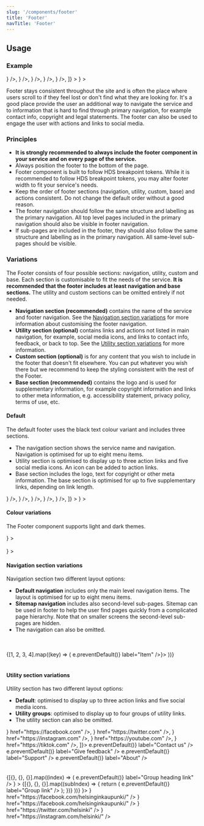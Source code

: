 ```yaml
---
slug: '/components/footer'
title: 'Footer'
navTitle: 'Footer'
---
```




## Usage

### Example

<PlaygroundPreview>
  <Footer title="Helsinki Design System" footerAriaLabel="HDS Footer">
    <Footer.Navigation navigationAriaLabel="HDS Footer navigation">
      <Footer.Link label="Item" />
      <Footer.Link label="Item" />
      <Footer.Link label="Item" />
      <Footer.Link label="Item" />
      <Footer.Link label="Item" />
      <Footer.Link label="Item" />
      <Footer.Link label="Item" />
      <Footer.Link label="Item" />
    </Footer.Navigation>
    <Footer.Utilities
      soMeLinks={[
        <Footer.Link icon={<IconFacebook />} />,
        <Footer.Link icon={<IconTwitter />} />,
        <Footer.Link icon={<IconInstagram />} />,
        <Footer.Link icon={<IconYoutube />} />,
        <Footer.Link icon={<IconTiktok />} />,
      ]}
    >
      <Footer.Link label="Contact us"  />
      <Footer.Link label="Give feedback"  />
    </Footer.Utilities>
    <Footer.Base
      copyrightHolder="Copyright"
      copyrightText="All rights reserved"
      backToTopLabel="Back to top"
      logo={<Logo src={logoFi} size={LogoSize.Medium} alt="Helsingin kaupunki" />}
    >
      <Footer.Link label="Link" />
      <Footer.Link label="Link" />
      <Footer.Link label="Link" />
    </Footer.Base>
  </Footer>
</PlaygroundPreview>

Footer stays consistent throughout the site and is often the place where users scroll to if they feel lost or don't find what they are looking for. It's a good place provide the user an additional way to navigate the service and to information that is hard to find through primary navigation, for example contact info, copyright and legal statements. The footer can also be used to engage the user with actions and links to social media.

### Principles

- **It is strongly recommended to always include the footer component in your service and on every page of the service.**
- Always position the footer to the bottom of the page.
- Footer component is built to follow HDS <InternalLink href="/foundation/design-tokens/breakpoints">breakpoint tokens</InternalLink>. While it is recommended to follow HDS breakpoint tokens, you may alter footer width to fit your service's needs.
- Keep the order of footer sections (navigation, utility, custom, base) and actions consistent. Do not change the default order without a good reason.
- The footer navigation should follow the same structure and labelling as the primary navigation. All top level pages included in the primary navigation should also be visible in footer navigation.
- If sub-pages are included in the footer, they should also follow the same structure and labelling as in the primary navigation. All same-level sub-pages should be visible.

### Variations

The Footer consists of four possible sections: navigation, utility, custom and base. Each section is customisable to fit the needs of the service. **It is recommended that the footer includes at least navigation and base sections.** The utility and custom sections can be omitted entirely if not needed.

- **Navigation section (recommended)** contains the name of the service and footer navigation. See the [Navigation section variations](#navigation-section-variations) for more information about customising the footer navigation.
- **Utility section (optional)** contains links and actions not listed in main navigation, for example, social media icons, and links to contact info, feedback, or back to top. See the [Utility section variations](#utility-section-variations) for more information.
- **Custom section (optional)** is for any content that you wish to include in the footer that doesn't fit elsewhere. You can put whatever you wish there but we recommend to keep the styling consistent with the rest of the Footer.
- **Base section (recommended)** contains the logo and is used for supplementary information, for example copyright information and links to other meta information, e.g. accessibility statement, privacy policy, terms of use, etc.

#### Default

The default footer uses the black text colour variant and includes three sections.

- The navigation section shows the service name and navigation. Navigation is optimised for up to eight menu items.
- Utility section is optimised to display up to three action links and five social media icons. An icon can be added to action links.
- Base section includes the logo, text for copyright or other meta information. The base section is optimised for up to five supplementary links, depending on link length.

<PlaygroundPreview>
  <Footer title="Helsinki Design System" footerAriaLabel="HDS Footer">
    <Footer.Navigation navigationAriaLabel="HDS Footer navigation">
      <Footer.Link label="Item" />
      <Footer.Link label="Item" />
      <Footer.Link label="Item" />
      <Footer.Link label="Item" />
      <Footer.Link label="Item" />
      <Footer.Link label="Item" />
      <Footer.Link label="Item" />
      <Footer.Link label="Item" />
    </Footer.Navigation>
    <Footer.Utilities
      soMeLinks={[
        <Footer.Link title="Helsingin kaupungin Facebook-tili" icon={<IconFacebook />} />,
        <Footer.Link title="Helsingin kaupungin Twitter-tili" icon={<IconTwitter />} />,
        <Footer.Link title="Helsingin kaupungin Instagram-tili" icon={<IconInstagram />} />,
        <Footer.Link title="Helsingin kaupungin Youtube-tili" icon={<IconYoutube />} />,
        <Footer.Link title="Helsingin kaupungin Tiktok-tili" icon={<IconTiktok />} />,
      ]}
    >
      <Footer.Link label="Contact us" />
      <Footer.Link label="Give feedback" />
    </Footer.Utilities>
    <Footer.Base
      copyrightHolder="Copyright"
      copyrightText="All rights reserved"
      backToTopLabel="Back to top"
      logo={<Logo src={logoFi} size={LogoSize.Medium} alt="Helsingin kaupunki" />}
    >
      <Footer.Link label="Link" />
      <Footer.Link label="Link" />
      <Footer.Link label="Link" />
    </Footer.Base>
  </Footer>
</PlaygroundPreview>

#### Colour variations

The Footer component supports light and dark themes.

<PlaygroundPreview>
  <Footer title="Helsinki Design System">
    <Footer.Navigation>
      <Footer.Link label="Item" />
      <Footer.Link label="Item" />
      <Footer.Link label="Item" />
      <Footer.Link label="Item" />
      <Footer.Link label="Item" />
      <Footer.Link label="Item" />
    </Footer.Navigation>
    <Footer.Base
      copyrightHolder="Copyright"
      copyrightText="All rights reserved"
      backToTopLabel="Back to top"
      logo={<Logo src={logoFi} size={LogoSize.Medium} alt="Helsingin kaupunki" />}
    >
      <Footer.Link label="Link" />
      <Footer.Link label="Link" />
      <Footer.Link label="Link" />
    </Footer.Base>
  </Footer>
  <br />
  <Footer title="Helsinki Design System" theme="dark">
    <Footer.Navigation>
      <Footer.Link label="Item" />
      <Footer.Link label="Item" />
      <Footer.Link label="Item" />
      <Footer.Link label="Item" />
      <Footer.Link label="Item" />
      <Footer.Link label="Item" />
    </Footer.Navigation>
    <Footer.Base
      copyrightHolder="Copyright"
      copyrightText="All rights reserved"
      backToTopLabel="Back to top"
      logo={<Logo src={logoFiDark} size={LogoSize.Medium} alt="Helsingin kaupunki" />}
    >
      <Footer.Link label="Link" />
      <Footer.Link label="Link" />
      <Footer.Link label="Link" />
    </Footer.Base>
  </Footer>
</PlaygroundPreview>

#### Navigation section variations

Navigation section two different layout options:

- **Default navigation** includes only the main level navigation items. The layout is optimised for up to eight menu items.
- **Sitemap navigation** includes also second-level sub-pages. Sitemap can be used in footer to help the user find pages quickly from a complicated page hierarchy. Note that on smaller screens the second-level sub-pages are hidden.
- The navigation can also be omitted.

<PlaygroundPreview>
  <Footer title="Default" footerAriaLabel="HDS Footer">
    <Footer.Navigation navigationAriaLabel="HDS Footer navigation">
      <Footer.Link label="Item" />
      <Footer.Link label="Item" />
      <Footer.Link label="Item" />
      <Footer.Link label="Item" />
      <Footer.Link label="Item" />
      <Footer.Link label="Item" />
      <Footer.Link label="Item" />
      <Footer.Link label="Item" />
    </Footer.Navigation>
  </Footer>
  <br />
  <br />
  <Footer title="Sitemap" footerAriaLabel="HDS Footer">
    <Footer.Navigation navigationAriaLabel="HDS Footer navigation">
      {[1, 2, 3, 4].map((key) => (
        <Footer.NavigationGroup key={key} headingLink={<Footer.GroupHeading href="http://www.google.com" onClick={(e) => e.preventDefault()} label="Item" />}>
          <Footer.Link label="Sub item" />
          <Footer.Link label="Sub item" />
          <Footer.Link label="Sub item" />
          <Footer.Link label="Sub item" />
          <Footer.Link label="Sub item" />
          <Footer.Link label="Sub item" />
        </Footer.NavigationGroup>
      ))}
    </Footer.Navigation>
  </Footer>
  <br />
  <Footer title="Hidden" footerAriaLabel="HDS Footer" />
</PlaygroundPreview>

#### Utility section variations

Utility section has two different layout options:
- **Default**: optimised to display up to three action links and five social media icons.
- **Utility groups**: optimised to display up to four groups of utility links.
- The utility section can also be omitted.

<PlaygroundPreview>
  <Footer title="Default" footerAriaLabel="HDS Footer">
    <Footer.Utilities soMeLinks={[
      <Footer.Link
        title="Helsingin kaupungin Facebook-tili"
        ariaLabel="Helsingin kaupungin Facebook-tili"
        external
        openInNewTab
        icon={<IconFacebook aria-hidden />}
        href="https://facebook.com"
      />,
      <Footer.Link
        title="Helsingin kaupungin Twitter-tili"
        ariaLabel="Helsingin kaupungin Twitter-tili"
        external
        openInNewTab
        icon={<IconTwitter aria-hidden />}
        href="https://twitter.com"
      />,
      <Footer.Link
        title="Helsingin kaupungin Instagram-tili"
        ariaLabel="Helsingin kaupungin Instagram-tili"
        external
        openInNewTab
        icon={<IconInstagram aria-hidden />}
        href="https://instagram.com"
      />,
      <Footer.Link
        title="Helsingin kaupungin Youtube-tili"
        ariaLabel="Helsingin kaupungin Youtube-tili"
        external
        openInNewTab
        icon={<IconYoutube aria-hidden />}
        href="https://youtube.com"
      />,
      <Footer.Link
        title="Helsingin kaupungin Tiktok-tili"
        ariaLabel="Helsingin kaupungin Tiktok-tili"
        external
        openInNewTab
        icon={<IconTiktok aria-hidden />}
        href="https://tiktok.com"
      />,
    ]}>
      <Footer.Link href="https://google.com" onClick={(e) => e.preventDefault()} label="Contact us" />
      <Footer.Link href="https://google.com" onClick={(e) => e.preventDefault()} label="Give feedback" />
      <Footer.Link href="https://google.com" onClick={(e) => e.preventDefault()} label="Support" />
      <Footer.Link href="https://google.com" onClick={(e) => e.preventDefault()} label="About" />
    </Footer.Utilities>
  </Footer>
  <br />
  <br />
  <Footer title="Utility groups" footerAriaLabel="HDS Footer">
    <Footer.Utilities>
      {[{}, {}, {}].map((index) => (
        <Footer.UtilityGroup
          key={index}
          headingLink={
            <Footer.GroupHeading
              href="https://google.com"
              onClick={(e) => e.preventDefault()}
              label="Group heading link"
            />
          }
        >
          {[{}, {}, {}].map((subIndex) => {
            return (
              <Footer.Link
                key={subIndex}
                href="https://google.com"
                onClick={(e) => e.preventDefault()}
                label="Group link"
              />
            );
          })}
        </Footer.UtilityGroup>
      ))}
      <Footer.UtilityGroup key={6} headingLink={<Footer.GroupHeading label="Social media" />}>
        <Footer.Link
          title="Helsingin kaupungin Facebook-tili"
          label="Facebook"
          ariaLabel="Helsingin kaupungin Facebook-tili"
          openInNewTabAriaLabel="Avautuu uudessa välilehdessä."
          openInExternalDomainAriaLabel="Siirtyy toiseen sivustoon."
          icon={<IconFacebook aria-hidden="true" />}
          href="https://facebook.com/helsinginkaupunki/"
        />
        <Footer.Link
          title="Helsingin kaupungin Facebook-tili"
          label="Facebook"
          ariaLabel="Helsingin kaupungin Facebook-tili"
          openInNewTabAriaLabel="Avautuu uudessa välilehdessä."
          openInExternalDomainAriaLabel="Siirtyy toiseen sivustoon."
          icon={<IconFacebook aria-hidden="true" />}
          href="https://facebook.com/helsinginkaupunki/"
        />
        <Footer.Link
          title="Helsingin kaupungin Twitter-tili"
          label="Twitter"
          ariaLabel="Helsingin kaupungin Twitter-tili"
          openInNewTabAriaLabel="Avautuu uudessa välilehdessä."
          openInExternalDomainAriaLabel="Siirtyy toiseen sivustoon."
          icon={<IconTwitter aria-hidden="true" />}
          href="https://twitter.com/helsinki"
        />
        <Footer.Link
          title="Helsingin kaupungin Instagram-tili"
          label="Instagram"
          ariaLabel="Helsingin kaupungin Instagram-tili"
          openInNewTabAriaLabel="Avautuu uudessa välilehdessä."
          openInExternalDomainAriaLabel="Siirtyy toiseen sivustoon."
          icon={<IconInstagram aria-hidden="true" />}
          href="https://instagram.com/helsinki/"
        />
      </Footer.UtilityGroup>
    </Footer.Utilities>
  </Footer>
</PlaygroundPreview>
